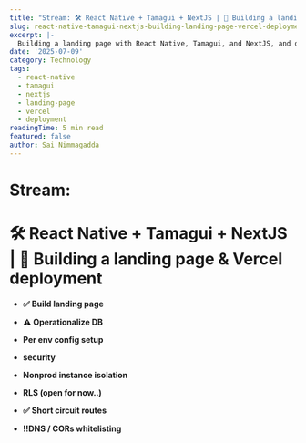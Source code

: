 ```yaml
---
title: "Stream: 🛠️ React Native + Tamagui + NextJS | 🐥 Building a landing…"
slug: react-native-tamagui-nextjs-building-landing-page-vercel-deployment
excerpt: |-
  Building a landing page with React Native, Tamagui, and NextJS, and deploying it to Vercel.
date: '2025-07-09'
category: Technology
tags:
  - react-native
  - tamagui
  - nextjs
  - landing-page
  - vercel
  - deployment
readingTime: 5 min read
featured: false
author: Sai Nimmagadda
---
```

# Stream:

# 🛠️ React Native + Tamagui + NextJS | 🐥 Building a landing page & Vercel deployment

- **✅ Build landing page**
- **⚠️ Operationalize DB**

- **Per env config setup**
- **security**
- **Nonprod instance isolation**
- **RLS (open for now..)**

- **✅ Short circuit routes**
- **‼️DNS / CORs whitelisting**
